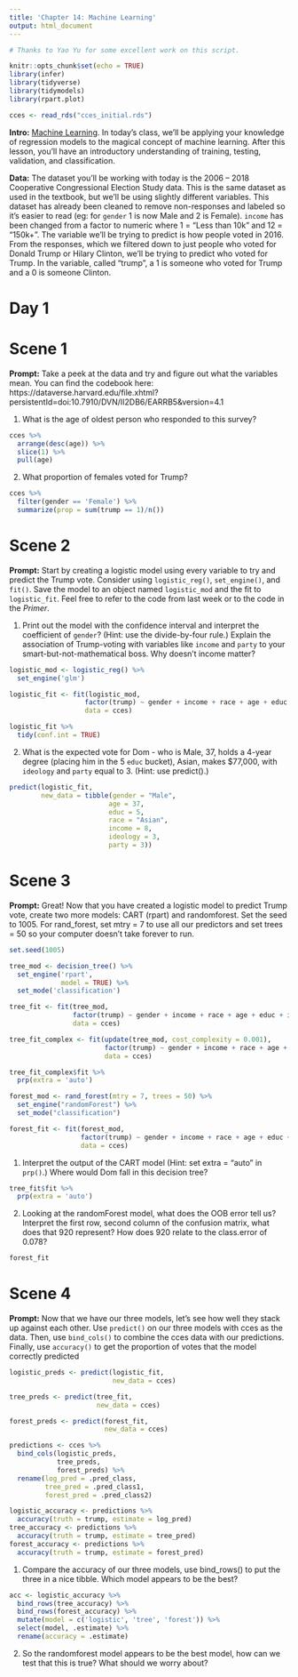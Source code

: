 ```yaml
---
title: 'Chapter 14: Machine Learning'
output: html_document
---
```


```r
# Thanks to Yao Yu for some excellent work on this script.

knitr::opts_chunk$set(echo = TRUE)
library(infer)
library(tidyverse)
library(tidymodels)
library(rpart.plot)

cces <- read_rds("cces_initial.rds")
```

**Intro:** [Machine Learning](https://davidkane9.github.io/PPBDS/14-machine-learning.html). In today's class, we'll be applying your knowledge of regression models to the magical concept of machine learning. After this lesson, you'll have an introductory understanding of training, testing, validation, and classification.

**Data:** The dataset you'll be working with today is the 2006 -- 2018 Cooperative Congressional Election Study data. This is the same dataset as used in the textbook, but we'll be using slightly different variables. This dataset has already been cleaned to remove non-responses and labeled so it's easier to read (eg: for `gender` 1 is now Male and 2 is Female). `income` has been changed from a factor to numeric where 1 = "Less than 10k" and 12 = "150k+". The variable we'll be trying to predict is how people voted in 2016. From the responses, which we filtered down to just people who voted for Donald Trump or Hilary Clinton, we'll be trying to predict who voted for Trump. In the variable, called "trump", a 1 is someone who voted for Trump and a 0 is someone Clinton.

# Day 1

# Scene 1

**Prompt:** Take a peek at the data and try and figure out what the variables mean. You can find the codebook here: https://dataverse.harvard.edu/file.xhtml?persistentId=doi:10.7910/DVN/II2DB6/EARRB5&version=4.1 

1) What is the age of oldest person who responded to this survey?

```r
cces %>%
  arrange(desc(age)) %>%
  slice(1) %>%
  pull(age)
```


2) What proportion of females voted for Trump? 

```r
cces %>%
  filter(gender == 'Female') %>%
  summarize(prop = sum(trump == 1)/n())
```

# Scene 2

**Prompt:** Start by creating a logistic model using every variable to try and predict the Trump vote. Consider using `logistic_reg()`, `set_engine()`, and `fit()`. Save the model to an object named `logistic_mod` and the fit to `logistic_fit`. Feel free to refer to the code from last week or to the code in the *Primer*.

1) Print out the model with the confidence interval and interpret the coefficient of `gender`? (Hint: use the divide-by-four rule.) Explain the association of Trump-voting with variables like `income` and `party` to your smart-but-not-mathematical boss. Why doesn't income matter?

```r

logistic_mod <- logistic_reg() %>%
  set_engine('glm')

logistic_fit <- fit(logistic_mod,
                   factor(trump) ~ gender + income + race + age + educ + ideology + party,
                   data = cces)

logistic_fit %>%
  tidy(conf.int = TRUE)

```


2) What is the expected vote for Dom - who is Male, 37, holds a 4-year degree (placing him in the 5 `educ` bucket), Asian, makes $77,000, with `ideology` and `party` equal to 3. (Hint: use predict().)

```r
predict(logistic_fit,
        new_data = tibble(gender = "Male",
                         age = 37,
                         educ = 5,
                         race = "Asian",
                         income = 8,
                         ideology = 3,
                         party = 3))
```


# Scene 3

**Prompt:** Great! Now that you have created a logistic model to predict Trump vote, create two more models: CART (rpart) and randomforest. Set the seed to 1005. For rand_forest, set mtry = 7 to use all our predictors and set trees = 50 so your computer doesn't take forever to run.


```r
set.seed(1005)

tree_mod <- decision_tree() %>%
  set_engine('rpart',
             model = TRUE) %>%
  set_mode('classification')

tree_fit <- fit(tree_mod,
                factor(trump) ~ gender + income + race + age + educ + ideology + party,
                data = cces)

tree_fit_complex <- fit(update(tree_mod, cost_complexity = 0.001),
                        factor(trump) ~ gender + income + race + age + educ + ideology + party,
                        data = cces)

tree_fit_complex$fit %>%
  prp(extra = 'auto')

forest_mod <- rand_forest(mtry = 7, trees = 50) %>%
  set_engine("randomForest") %>%
  set_mode("classification")

forest_fit <- fit(forest_mod,
                  factor(trump) ~ gender + income + race + age + educ + ideology + party,
                  data = cces)
```

1) Interpret the output of the CART model (Hint: set extra = "auto" in `prp()`.) Where would Dom fall in this decision tree?

```r
tree_fit$fit %>%
  prp(extra = 'auto')

```


2) Looking at the randomForest model, what does the OOB error tell us? Interpret the first row, second column of the confusion matrix, what does that 920 represent? How does 920 relate to the class.error of 0.078?

```r
forest_fit
```


# Scene 4

**Prompt:** Now that we have our three models, let's see how well they stack up against each other. Use `predict()` on our three models with cces as the data. Then, use `bind_cols()` to combine the cces data with our predictions. Finally, use `accuracy()` to get the proportion of votes that the model correctly predicted

```r
logistic_preds <- predict(logistic_fit,
                          new_data = cces)

tree_preds <- predict(tree_fit,
                      new_data = cces)

forest_preds <- predict(forest_fit,
                        new_data = cces)

predictions <- cces %>%
  bind_cols(logistic_preds,
            tree_preds,
            forest_preds) %>%
  rename(log_pred = .pred_class,
         tree_pred = .pred_class1,
         forest_pred = .pred_class2)

logistic_accuracy <- predictions %>%
  accuracy(truth = trump, estimate = log_pred)
tree_accuracy <- predictions %>%
  accuracy(truth = trump, estimate = tree_pred)
forest_accuracy <- predictions %>%
  accuracy(truth = trump, estimate = forest_pred)

```


1) Compare the accuracy of our three models, use bind_rows() to put the three in a nice tibble. Which model appears to be the best?

```r
acc <- logistic_accuracy %>%
  bind_rows(tree_accuracy) %>%
  bind_rows(forest_accuracy) %>%
  mutate(model = c('logistic', 'tree', 'forest')) %>%
  select(model, .estimate) %>%
  rename(accuracy = .estimate)
```


2) So the randomforest model appears to be the best model, how can we test that this is true? What should we worry about?











